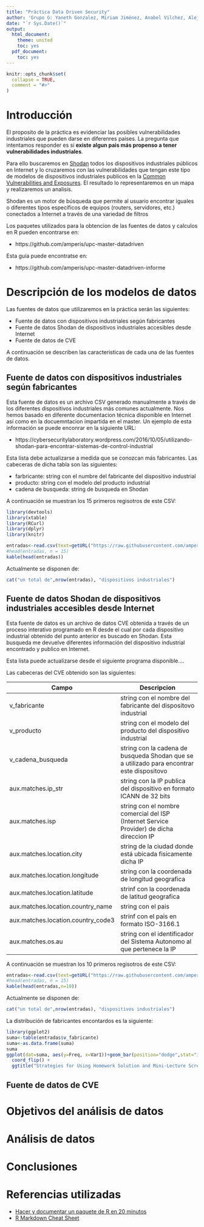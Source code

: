 ```yaml
---
title: "Práctica Data Driven Security"
author: 'Grupo G: Yaneth Gonzalez, Miriam Jiménez, Anabel Vilchez, Alejandro Moreno'
date: "`r Sys.Date()`"
output:
  html_document:
    theme: united
    toc: yes
  pdf_document:
    toc: yes
---
```


```r
knitr::opts_chunk$set(
  collapse = TRUE,
  comment = "#>"
)
```

# Introducción

El proposito de la práctica es evidenciar las posibles vulnerabilidades industriales que pueden darse en diferenres paises. La pregunta que intentamos responder es si **existe algun pais más propenso a tener vulnerabilidades industriales**.

Para ello buscaremos en [Shodan](http://www.shodan.io) todos los dispositivos industriales públicos en Internet y lo cruzaremos con las vulnerabilidades que tengan este tipo de modelos de dispositivos industriales publicos en la [Common Vulnerabilities and Exposures](https://cve.mitre.org). El resultado lo representaremos en un mapa y realizaremos un analisis.

Shodan es un motor de búsqueda que permite al usuario encontrar iguales o diferentes tipos específicos de equipos (routers, servidores, etc.) conectados a Internet a través de una variedad de filtros

Los paquetes utilizados para la obtencion de las fuentes de datos y calculos en R pueden encontrarse en:

- https://github.com/amperis/upc-master-datadriven

Esta guía puede encontratse en:

- https://github.com/amperis/upc-master-datadriven-informe


# Descripción de los modelos de datos

Las fuentes de datos que utilizaremos en la práctica serán las siguientes:

- Fuente de datos con dispositivos industriales según fabricantes
- Fuente de datos Shodan de dispositivos industriales accesibles desde Internet
- Fuente de datos de CVE 

A continuación se describen las caracteristicas de cada una de las fuentes de datos.

## Fuente de datos con dispositivos industriales según fabricantes

Esta fuente de datos es un archivo CSV generado manualmente a través de los diferentes dispositivos industriales más comunes actualmente. Nos hemos basado en diferente documentacion técnica disponible en Internet así como en la docuemntacion impartida en el master. Un ejemplo de esta información se puede enconrar en la siguiente URL:

- https://cybersecuritylaboratory.wordpress.com/2016/10/05/utilizando-shodan-para-encontrar-sistemas-de-control-industrial

Esta lista debe actualizarse a medida que se conozcan más fabricantes. Las cabeceras de dicha tabla son las siguientes:

- farbricante: string con el numbre del fabricante del dispositivo industrial
- producto: string con el modelo del producto industrial
- cadena de busqueda: string de busqueda en Shodan

A continuación se muestran los 15 primeros regisotros de este CSV:

```r
library(devtools)
library(xtable)
library(RCurl)
library(dplyr)
library(knitr)

entradas<-read.csv(text=getURL("https://raw.githubusercontent.com/amperis/upc-master-datadriven/master/R/SHODAN/FUENTESDATOS/dispositivos_industriales.csv"), head=TRUE, sep=";", stringsAsFactors = FALSE)
#head(entradas, n = 15)
kable(head(entradas))
```

Actualmente se disponen de:

```r
cat("un total de",nrow(entradas), "dispositivos industriales") 
```


## Fuente de datos Shodan de dispositivos industriales accesibles desde Internet

Esta fuente de datos es un archivo de datos CVE obtenida a través de un proceso interativo programado en R desde el cual por cada dispositivo industrial obtenido del punto anterior es buscado en Shodan. Esta busqueda me devuelve diferentes información del dispositivo industrial encontrado y publico en Internet.

Esta lista puede actualizarse desde el siguiente programa disponible....

Las cabeceras del CVE obtenido son las siguientes:

Campo   | Descripcion
------------------- | -----------------------------------------
v_fabricante |  string con el nombre del fabricante del dispositovo industrial
v_producto | string con el modelo del producto del dispositivo industrial
v_cadena_busqueda | string con la cadena de busqueda Shodan que se a utilizado para encontrar este dispositovo
aux.matches.ip_str |  string con la IP publica del dispositivo en formato ICANN de 32 bits
aux.matches.isp | string con el nombre comercial del ISP (Internet Service Provider) de dicha direccion IP
aux.matches.location.city | string de la ciudad donde está ubicada fisicamente dicha IP
aux.matches.location.longitude | string con la coordenada de longitud geografica
aux.matches.location.latitude | strinf con la coordenada de latitud geografica
aux.matches.location.country_name | string con el pais 
aux.matches.location.country_code3 | strinf con el pais en formato ISO-3166.1
aux.matches.os.au | string con el identificador del Sistema Autonomo al que pertenece la IP

A continuación se muestran los 10 primeros regisotros de este CSV:

```r
entradas<-read.csv(text=getURL("https://raw.githubusercontent.com/amperis/upc-master-datadriven/master/R/SHODAN/FUENTESDATOS/resultado_busqueda_shodan.csv.copia.csv"), head=TRUE, sep=";", stringsAsFactors = FALSE)
#head(entradas, n = 15)
kable(head(entradas,n=10))
```

Actualmente se disponen de:

```r
cat("un total de",nrow(entradas), "dispositivos industriales") 
```

La distribución de fabricantes encontardos es la siguiente:

```r
library(ggplot2)
suma<-table(entradas$v_fabricante)
suma<-as.data.frame(suma)
suma
ggplot(dat=suma, aes(y=Freq, x=Var1))+geom_bar(position="dodge",stat="identity") + 
  coord_flip() +
  ggtitle("Strategies for Using Homework Solution and Mini-Lecture Screencasts")

```

## Fuente de datos de CVE 

# Objetivos del análisis de datos

# Análisis de datos

# Conclusiones

# Referencias utilizadas

- [Hacer y documentar un paquete de R en 20 minutos](https://mauriciogtec.github.io/rGallery/entries/tutoriales/crear_paquetes/crear_paquete.html)
- [R Markdown Cheat Sheet](https://www.rstudio.com/wp-content/uploads/2015/02/rmarkdown-cheatsheet.pdf)
